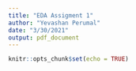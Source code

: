 ```yaml
---
title: "EDA Assigment 1"
author: "Yevashan Perumal"
date: "3/30/2021"
output: pdf_document
---
```


```r
knitr::opts_chunk$set(echo = TRUE)
```

